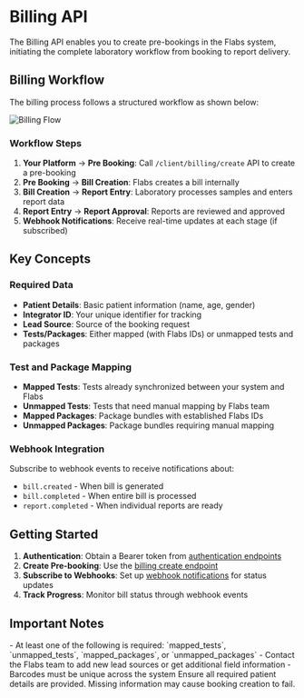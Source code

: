 # Billing API

The Billing API enables you to create pre-bookings in the Flabs system, initiating the complete laboratory workflow from booking to report delivery.

## Billing Workflow

The billing process follows a structured workflow as shown below:

![Billing Flow](/images/billing-flow.png)

### Workflow Steps

1. **Your Platform** → **Pre Booking**: Call `/client/billing/create` API to create a pre-booking
2. **Pre Booking** → **Bill Creation**: Flabs creates a bill internally
3. **Bill Creation** → **Report Entry**: Laboratory processes samples and enters report data
4. **Report Entry** → **Report Approval**: Reports are reviewed and approved
5. **Webhook Notifications**: Receive real-time updates at each stage (if subscribed)

## Key Concepts

### Required Data

- **Patient Details**: Basic patient information (name, age, gender)
- **Integrator ID**: Your unique identifier for tracking
- **Lead Source**: Source of the booking request
- **Tests/Packages**: Either mapped (with Flabs IDs) or unmapped tests and packages

### Test and Package Mapping

- **Mapped Tests**: Tests already synchronized between your system and Flabs
- **Unmapped Tests**: Tests that need manual mapping by Flabs team
- **Mapped Packages**: Package bundles with established Flabs IDs
- **Unmapped Packages**: Package bundles requiring manual mapping

### Webhook Integration

Subscribe to webhook events to receive notifications about:

- `bill.created` - When bill is generated
- `bill.completed` - When entire bill is processed
- `report.completed` - When individual reports are ready

## Getting Started

1. **Authentication**: Obtain a Bearer token from [authentication endpoints](/auth/introduction)
2. **Create Pre-booking**: Use the [billing create endpoint](/billing/endpoint/create_bill)
3. **Subscribe to Webhooks**: Set up [webhook notifications](/webhooks/introduction) for status updates
4. **Track Progress**: Monitor bill status through webhook events

## Important Notes

<Note>
  - At least one of the following is required: `mapped_tests`, `unmapped_tests`,
  `mapped_packages`, or `unmapped_packages` - Contact the Flabs team to add new
  lead sources or get additional field information - Barcodes must be unique
  across the system
</Note>

<Warning>
  Ensure all required patient details are provided. Missing information may
  cause booking creation to fail.
</Warning>

